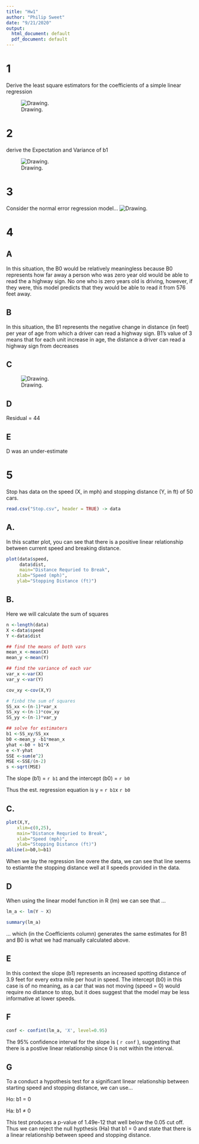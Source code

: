 ```yaml
---
title: "Hw1"
author: "Philip Sweet"
date: "9/21/2020"
output:
  html_document: default
  pdf_document: default
---
```


# **1**
Derive the least square estimators for the coefficients of a simple linear
regression

![Drawing.](/Users/philipsweet/Google Drive/2019-2020/Regression/HW1_1b.JPG)

# **2**
derive the Expectation and Variance of b1

![Drawing.](/Users/philipsweet/Google Drive/2019-2020/Regression/HW1_2.JPG)

# **3** 
Consider the normal error regression model...
![Drawing.](/Users/philipsweet/Google Drive/2019-2020/Regression/HW1_3.JPG)

# **4** 
 
## A 
In this situation, the B0 would be relatively meaningless because B0 represents how far away a person who was zero year old would be able to read the a highway sign. No one who is zero years old is driving, however, if they were, this model predicts that they would be able to read it from 576 feet away.

## B 
In this situation, the B1 represents the negative change in distance (in feet) per year of age from which a driver can read a highway sign. B1’s value of 3 means that for each unit increase in age, the distance a driver can read a highway sign from decreases 
 
## C
![Drawing.](/Users/philipsweet/Google Drive/2019-2020/Regression/HW1_4.JPG)

## D
Residual = 44

## E 

D was an under-estimate 

# **5**

Stop has data on the speed (X, in mph) and stopping distance (Y, in ft) of 50 cars.
```r
read.csv("Stop.csv", header = TRUE) -> data

```


## A. 
In this scatter plot, you can see that there is a positive linear relationship between current speed and breaking distance. 

```r

plot(data$speed, 
     data$dist, 
     main="Distance Requried to Break",
    xlab="Speed (mph)",
    ylab="Stopping Distance (ft)")
```

## B. 
Here we will calculate the sum of squares

```r
n <-length(data) 
X <-data$speed
Y <-data$dist

## find the means of both vars
mean_x <-mean(X)
mean_y <-mean(Y)

## find the variance of each var
var_x <-var(X)
var_y <-var(Y)

cov_xy <-cov(X,Y) 

# finbd the sum of squares
SS_xx <-(n-1)*var_x 
SS_xy <-(n-1)*cov_xy 
SS_yy <-(n-1)*var_y  

## solve for estimaters 
b1 <-SS_xy/SS_xx 
b0 <-mean_y -b1*mean_x 
yhat <-b0 + b1*X 
e <-Y-yhat  
SSE <-sum(e^2) 
MSE <-SSE/(n-2) 
s <-sqrt(MSE)  

```
The slope (b1) = `r b1` and the intercept (b0) = `r b0`

Thus the est. regression equation is y = `r b1`x `r b0` 


## C. 

```r
plot(X,Y,
    xlim=c(0,25), 
    main="Distance Requried to Break",
    xlab="Speed (mph)",
    ylab="Stopping Distance (ft)") 
abline(a=b0,b=b1)  
```

When we lay the regression line overe the data, we can see that line seems to estiamte the stopping distance well at ll speeds provided in the data.

## D

When using the linear model function in R (lm) we can see that ...
```r

lm_a <- lm(Y ~ X)

summary(lm_a)

```
... which (in the Coefficients column) generates the same estimates for B1 and B0 is what we had manually calculated above.

## E 

In this  context the slope (b1) represents an increased spotting distance of 3.9 feet for every extra mile per hout in speed. The intercept (b0) in this case is of no meaning, as a car that was not moving (speed = 0) would require no distance to stop, but it does suggest that the model may be less informative at lower speeds.

## F 

```r
conf <- confint(lm_a, 'X', level=0.95)
```
The 95% confidence interval for the slope is ( `r conf` ), suggesting that there is a postive linear relationship since 0 is not within the interval.

## G
To a conduct a hypothesis test for a significant linear relationship between starting speed and stopping distance, we can use...

Ho: b1 = 0

Ha: b1 ≠ 0

This test produces a p-value of 1.49e-12 that  well below the 0.05 cut off. Thus we can reject the null hypthesis (Ha) that b1 = 0 and state that there is a linear relationship between speed and stopping distance. 

